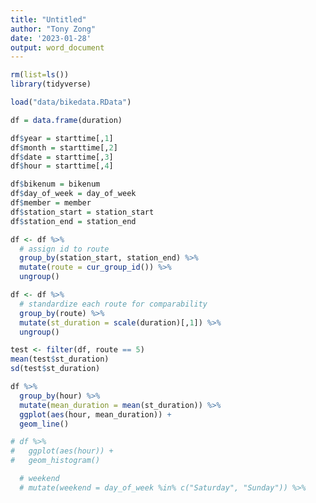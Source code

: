 ```yaml
---
title: "Untitled"
author: "Tony Zong"
date: '2023-01-28'
output: word_document
---
```


```r
rm(list=ls())
library(tidyverse)
```

```r
load("data/bikedata.RData")
```

```r
df = data.frame(duration)

df$year = starttime[,1]
df$month = starttime[,2]
df$date = starttime[,3]
df$hour = starttime[,4]

df$bikenum = bikenum
df$day_of_week = day_of_week
df$member = member
df$station_start = station_start
df$station_end = station_end
```

```r
df <- df %>% 
  # assign id to route
  group_by(station_start, station_end) %>% 
  mutate(route = cur_group_id()) %>% 
  ungroup() 
```

```r
df <- df %>% 
  # standardize each route for comparability
  group_by(route) %>% 
  mutate(st_duration = scale(duration)[,1]) %>%
  ungroup()

test <- filter(df, route == 5)
mean(test$st_duration)
sd(test$st_duration)
```

```r
df %>% 
  group_by(hour) %>% 
  mutate(mean_duration = mean(st_duration)) %>% 
  ggplot(aes(hour, mean_duration)) +
  geom_line()
```

```r
# df %>% 
#   ggplot(aes(hour)) +
#   geom_histogram()
```

```r

  # weekend
  # mutate(weekend = day_of_week %in% c("Saturday", "Sunday")) %>% 
  
```

```r


```



